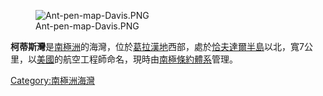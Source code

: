 [[Image:Ant-pen-map-Davis.PNG|thumb]]

{{Coord|64|2|S|60|47|W|source:GNIS|display=title}}

'''柯蒂斯灣'''是[[南極洲|南極洲]]的海灣，位於[[葛拉漢地|葛拉漢地]]西部，處於[[恰夫達爾半島|恰夫達爾半島]]以北，寬7公里，以[[美國|美國]]的航空工程師命名，現時由[[南極條約體系|南極條約體系]]管理。

{{Antarctica-geo-stub}}
[[Category:南極洲海灣|Category:南極洲海灣]]